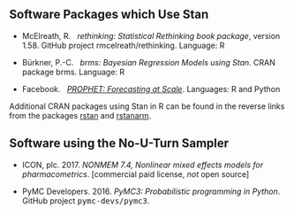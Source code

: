 ## Software Packages which Use Stan

* McElreath, R. &nbsp; *rethinking: Statistical Rethinking book
  package*, version 1.58.  GitHub project rmcelreath/rethinking.
  Language: R

* Bürkner, P.-C.  &nbsp; *brms: Bayesian Regression Models using Stan*.
  CRAN package brms.  Language: R

* Facebook.  &nbsp; [*PROPHET: Forecasting at
  Scale*](https://facebookincubator.github.io/prophet/).
  Languages: R and Python

Additional CRAN packages using Stan in R can be found in the reverse
links from the packages
[rstan](https://cran.r-project.org/web/packages/rstan/index.html)
and
[rstanarm](https://cran.r-project.org/web/packages/rstanarm/index.html).

## Software using the No-U-Turn Sampler

* ICON, plc.  2017.  *NONMEM 7.4, Nonlinear mixed effects models for
  pharmacometrics*. [commercial paid license, *not* open source]

* PyMC Developers. 2016. *PyMC3: Probabilistic programming in
  Python*.  GitHub project <tt>pymc-devs/pymc3</tt>.
